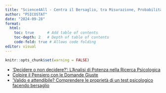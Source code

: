 ```yaml
---
title: "Science4All - Centra il Bersaglio, tra Misurazione, Probabilità e Incertezza"
author: "PSICOSTAT"
date: "2024-09-28"
format: 
  html:
    toc: true      # Add table of contents
    toc-depth: 2   # Depth of table of contents
    code-fold: true # Allows code folding
editor: visual
---
```


```r
knitr::opts_chunk$set(warning = FALSE)
```

- [‘Decidere o non decidere?’: L’Analisi di Potenza nella Ricerca Psicologica](xx)
- [Colpire il Pensiero con le Domande Giuste](xx)
- ['Valido e attendibile? Comprendere le proprietà di un test psicologico facendo bersaglio](xx)
